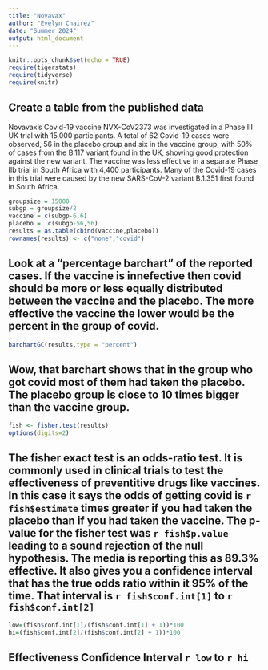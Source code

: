```yaml
---
title: "Novavax"
author: "Evelyn Chairez"
date: "Summer 2024"
output: html_document
---
```


```r
knitr::opts_chunk$set(echo = TRUE)
require(tigerstats)
require(tidyverse)
require(knitr)
```

## Create a table from the published data  

Novavax’s Covid-19 vaccine NVX-CoV2373 was investigated in a Phase III UK trial with 15,000 participants. A total of 62 Covid-19 cases were observed, 56 in the placebo group and six in the vaccine group, with 50% of cases from the B.117 variant found in the UK, showing good protection against the new variant. The vaccine was less effective in a separate Phase IIb trial in South Africa with 4,400 participants. Many of the Covid-19 cases in this trial were caused by the new SARS-CoV-2 variant B.1.351 first found in South Africa.


```r
groupsize = 15000
subgp = groupsize/2
vaccine = c(subgp-6,6)
placebo =  c(subgp-56,56)
results = as.table(cbind(vaccine,placebo))
rownames(results) <- c("none","covid")

```

## Look at a "percentage barchart" of the reported cases.  If the vaccine is innefective then covid should be more or less equally distributed between the vaccine and the placebo.  The more effective the vaccine the lower would be the percent in the group of covid.

```r
barchartGC(results,type = "percent")
```  

## Wow, that barchart shows that in the group who got covid most of them had taken the placebo.  The placebo group is close to 10 times bigger than the vaccine group.

```r
fish <- fisher.test(results)
options(digits=2)
```

## The fisher exact test is an odds-ratio test. It is commonly used in clinical trials to test the effectiveness of preventitive drugs like vaccines. In this case it says the odds of getting covid is `r fish$estimate` times greater if you had taken the placebo than if you had taken the vaccine. The p-value for the fisher test was `r fish$p.value` leading to a sound rejection of the null hypothesis. The media is reporting this as 89.3% effective. It also gives you a confidence interval that has the true odds ratio within it 95% of the time.  That interval is `r fish$conf.int[1]` to `r fish$conf.int[2]`

```r
low=(fish$conf.int[1]/(fish$conf.int[1] + 1))*100
hi=(fish$conf.int[2]/(fish$conf.int[2] + 1))*100
```

## Effectiveness Confidence Interval `r low`  to `r hi`